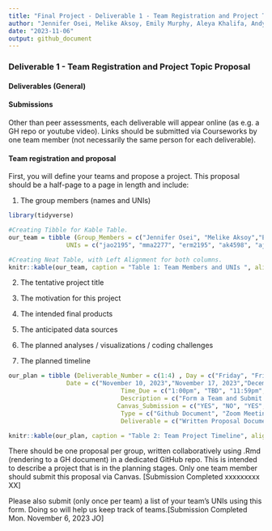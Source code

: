 ```yaml
---
title: "Final Project - Deliverable 1 - Team Registration and Project Topic Proposal"
author: "Jennifer Osei, Melike Aksoy, Emily Murphy, Aleya Khalifa, Andy Turner"
date: "2023-11-06"
output: github_document
---
```

##########################################################################
### Deliverable 1 - Team Registration and Project Topic Proposal 
##########################################################################

#### Deliverables (General)
#### Submissions

Other than peer assessments, each deliverable will appear online (as e.g. a GH repo or youtube video). Links should be submitted via Courseworks by one team member (not necessarily the same person for each deliverable).

#### Team registration and proposal
First, you will define your teams and propose a project. 
This proposal should be a half-page to a page in length and include:

1. The group members (names and UNIs)

```r
library(tidyverse)

#Creating Tibble for Kable Table.
our_team = tibble (Group_Members = c("Jennifer Osei", "Melike Aksoy","Emily Murphy", "Aleya Khalifa", "Andy Turner"), 
                UNIs = c("jao2195", "mma2277", "erm2195", "ak4598", "ajt2206"))

#Creating Neat Table, with Left Alignment for both columns.
knitr::kable(our_team, caption = "Table 1: Team Members and UNIs ", align = "ll")

```

2. The tentative project title

3. The motivation for this project

4. The intended final products

5. The anticipated data sources

6. The planned analyses / visualizations / coding challenges


7. The planned timeline
```r
our_plan = tibble (Deliverable_Number = c(1:4) , Day = c("Friday", "Friday", "Saturday", "Thursday"),
                Date = c("November 10, 2023","November 17, 2023","December 9, 2023","December 14, 2023") ,  
                               Time_Due = c("1:00pm", "TBD", "11:59pm", "10am - 11:20pm"), 
                               Description = c("Form a Team and Submit a Proposal", "Project Review Meeting", "Report| Webpage & Screencast | Peer Assessment ", "In Class Discussion of Final Projects"), 
                              Canvas_Submission = c("YES", "NO", "YES", "NO"), 
                               Type = c("Github Document", "Zoom Meeting", "Github Document | Website | Github Document", "NONE"),
                               Deliverable = c("Written Proposal Document", "NONE: Zoom Meeting", "Written Report Giving Detailed Project Description | Webpage Overview of Project with Short Explanatory Video (Published Online) | Brief Assessment of Your Teammates Contributions (as a Short Document)", "NONE: Enjoy Hearing about Projects! (and also get Hex Stickers)"))

knitr::kable(our_plan, caption = "Table 2: Team Project Timeline", align = "cllclcll")
```

There should be one proposal per group, written collaboratively using .Rmd (rendering to a GH document) in a dedicated GitHub repo. This is intended to describe a project that is in the planning stages. Only one team member should submit this proposal via Canvas. [Submission Completed xxxxxxxxx XX]

Please also submit (only once per team) a list of your team’s UNIs using this form. Doing so will help us keep track of teams.[Submission Completed Mon. November 6, 2023 JO]

